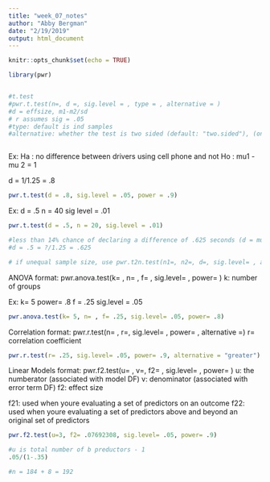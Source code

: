 ```yaml
---
title: "week_07_notes"
author: "Abby Bergman"
date: "2/19/2019"
output: html_document
---
```


```r
knitr::opts_chunk$set(echo = TRUE)
```

```r
library(pwr)



```


```r
#t.test
#pwr.t.test(n=, d =, sig.level = , type = , alternative = )
#d = effsize, m1-m2/sd
# r assumes sig = .05
#type: default is ind samples
#alternative: whether the test is two sided (default: "two.sided"), (one sides: "less" or "greater")



```
Ex:
  Ha : no difference between drivers using cell phone and not
  Ho : mu1 - mu 2 = 1
  
  d = 1/1.25 = .8
  
```r
pwr.t.test(d = .8, sig.level = .05, power = .9)
```

Ex:
  d = .5
  n = 40
  sig level = .01
```r

pwr.t.test(d = .5, n = 20, sig.level = .01)

#less than 14% chance of declaring a difference of .625 seconds (d = mu1-mu2 / SD)
#d = .5 = ?/1.25 = .625

# if unequal sample size, use pwr.t2n.test(n1=, n2=, d=, sig.level= , alternative=)
```
ANOVA
format: pwr.anova.test(k= , n= , f= , sig.level= , power= )
  k: number of groups
  
Ex:
  k= 5
  power= .8
  f = .25
  sig.level = .05
```r
pwr.anova.test(k= 5, n= , f= .25, sig.level= .05, power= .8)


```
Correlation
  format: pwr.r.test(n= , r=, sig.level= , power= , alternative =)
  r= correlation coefficient
```r
pwr.r.test(r= .25, sig.level= .05, power= .9, alternative = "greater")

```


Linear Models
  format: pwr.f2.test(u= , v=, f2= , sig.level= , power= )
  u: the numberator (associated with model DF) 
  v: denominator (associated with error term DF)
  f2: effect size
  
  f21: used when youre evaluating a set of predictors on an outcome
  f22: used when youre evaluating a set of predictors above and beyond an original set of predictors
```r
pwr.f2.test(u=3, f2= .07692308, sig.level= .05, power= .9)

#u is total number of b preductors - 1
.05/(1-.35)

#n = 184 + 8 = 192
```